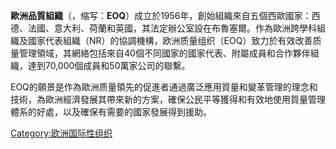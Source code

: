 {{unreferenced|time=2016-11-18T08:09:43+00:00}}

{{noteTA
|T=zh-hant:歐洲品質組織;zh-hans:欧洲质量组织
|1=zh-hant:品質;zh-hans:质量
|2=zh-hant:品質管制;zh-hans:质量控制
}}

'''歐洲品質組織'''（{{lang-en|European Organization for Quality}}，缩写：'''EOQ'''）成立於1956年，創始組織來自五個西歐國家：西德、法國、意大利、荷蘭和英國，其法定辦公室設在布魯塞爾。作為歐洲跨學科組織及國家代表組織（NR）的協調機構，欧洲质量组织（EOQ）致力於有效改善质量管理領域，其網絡包括來自40個不同國家的國家代表、附屬成員和合作夥伴組織，達到70,000個成員和50萬家公司的聯繫。

EOQ的願景是作為歐洲质量領先的促進者通過廣泛應用質量和變革管理的理念和技術，為歐洲經濟發展其帶來新的方案，確保公民平等獲得和有效地使用質量管理體系的好處，以及確保有需要的國家發展得到援助。

[[Category:欧洲国际性组织|Category:欧洲国际性组织]]